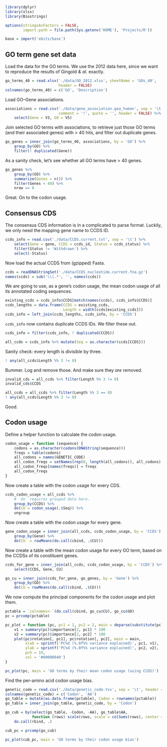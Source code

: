 ```r
library(dplyr)
library(xlsx)
library(Biostrings)

options(stringsAsFactors = FALSE,
        import.path = file.path(Sys.getenv('HOME'), 'Projects/R'))

base = import('ebits/base')
```

## GO term gene set data

Load the data for the GO terms. We use the 2012 data here, since we want to
reproduce the results of Gingold *& al.* exactly.

```r
go_terms_40 = read.xlsx('./data/GO_2012.xlsx', sheetName = 'GOs_40',
                        header = FALSE)
colnames(go_terms_40) = c('GO', 'Description')
```

Load GO–Gene associations.

```r
associations = read.csv('./data/gene_association.goa_human', sep = '\t',
                        comment = '!', quote = '', header = FALSE) %>%
    select(Gene = V3, GO = V5)
```

Join selected GO terms with associations, to retrieve just those GO terms (and
their associated genes) with > 40 hits, and filter out duplicate genes.

```r
go_genes = inner_join(go_terms_40, associations, by = 'GO') %>%
    group_by(GO) %>%
    filter(! duplicated(Gene))
```

As a sanity check, let’s see whether all GO terms have > 40 genes.

```r
go_genes %>%
    group_by(GO) %>%
    summarize(Genes = n()) %>%
    filter(Genes < 40) %>%
    nrow == 0
```

Great. On to the codon usage.

## Consensus CDS

The consensus CDS information is in a complicated to parse format. Luckily, we
only need the mapping gene name to CCDS ID.

```r
ccds_info = read.csv('./data/CCDS.current.txt', sep = '\t') %>%
    select(Gene = gene, CCDS = ccds_id, Status = ccds_status) %>%
    filter(Status != 'Withdrawn') %>%
    select(-Status)
```

Now load the actual CCDS from (gzipped) Fasta.

```r
ccds = readDNAStringSet('./data/CCDS_nucleotide.current.fna.gz')
names(ccds) = sub('\\|.*', '', names(ccds))
```

We are going to use, as a gene’s codon usage, the mean codon usage of all its
annotated coding sequences.

```r
existing_ccds = ccds_info$CCDS[match(names(ccds), ccds_info$CCDS)]
ccds_lengths = data.frame(CCDS = existing_ccds,
                          Length = width(ccds[existing_ccds]))
ccds_info = left_join(ccds_lengths, ccds_info, by = 'CCDS')
```

`ccds_info` now contains duplicate CCDS IDs. We filter these out.

```r
ccds_info = filter(ccds_info, ! duplicated(CCDS))
```

```r
all_ccds = ccds_info %>% mutate(Seq = as.character(ccds[CCDS]))
```

Sanity check: every length is divisible by three.

```r
! any(all_ccds$Length %% 3 != 0)
```

Bummer. Log and remove those. And make sure they *are* removed.

```r
invalid_cds = all_ccds %>% filter(Length %% 3 != 0)
invalid_cds$CCDS

all_ccds = all_ccds %>% filter(Length %% 3 == 0)
! any(all_ccds$Length %% 3 != 0)
```

Good.

## Codon usage

Define a helper function to calculate the codon usage.

```r
codon_usage = function (sequence) {
    codons = as.character(codons(DNAString(sequence)))
    freqs = table(codons)
    all_codons = names(GENETIC_CODE)
    all_codon_freqs = setNames(rep(0, length(all_codons)), all_codons)
    all_codon_freqs[names(freqs)] = freqs
    all_codon_freqs
}
```

Now create a table with the codon usage for every CDS.

```r
ccds_codon_usage = all_ccds %>%
    # `do` requires grouped data here.
    group_by(CCDS) %>%
    do(CU = codon_usage(.$Seq)) %>%
    ungroup
```

Now create a table with the codon usage for every gene.

```r
gene_codon_usage = inner_join(all_ccds, ccds_codon_usage, by = 'CCDS') %>%
    group_by(Gene) %>%
    do(CU  = rowMeans(do.call(cbind, .$CU)))
```

Now create a table with the mean codon usage for every GO term, based on the
CCDSs of its constituent genes.

```r
ccds_for_gene = inner_join(all_ccds, ccds_codon_usage, by = 'CCDS') %>%
    select(CCDS, Gene, CU)

go_cu = inner_join(ccds_for_gene, go_genes, by = 'Gene') %>%
    group_by(GO) %>%
    do(CU = rowMeans(do.call(cbind, .$CU)))
```

We now compute the principal components for the codon usage and plot them.

```r
pctable = `colnames<-`(do.call(cbind, go_cu$CU), go_cu$GO)
pc = prcomp(pctable)

pc_plot = function (pc, pc1 = 1, pc2 = 2, main = deparse(substitute(pc))) {
    v1 = summary(pc)$importance[2, pc1] * 100
    v2 = summary(pc)$importance[2, pc2] * 100
    plot(pc$rotation[, pc1], pc$rotation[, pc2], main = main,
         xlab = sprintf('PC%d (%.0f%% variance explained)', pc1, v1),
         ylab = sprintf('PC%d (%.0f%% variance explained)', pc2, v2),
         pch = 19,
         col = '#00000040')
}

pc_plot(pc, main = 'GO terms by their mean codon usage (using CCDS)')
```

Find the per-amino acid codon usage bias.

```r
genetic_code = read.csv('./data/genetic_code.tsv', sep = '\t', header = FALSE)
colnames(genetic_code) = c('Codon', 'AA')
go_table = mutate(as.data.frame(pctable), Codon = rownames(pctable))
go_table = inner_join(go_table, genetic_code, by = 'Codon')

go_cub = by(select(go_table, -Codon, -AA), go_table$AA,
            function (rows) scale(rows, scale = colSums(rows), center = FALSE)) %>%
    do.call(rbind, .)

cub_pc = prcomp(go_cub)

pc_plot(cub_pc, main = 'GO terms by their codon usage bias')
```
